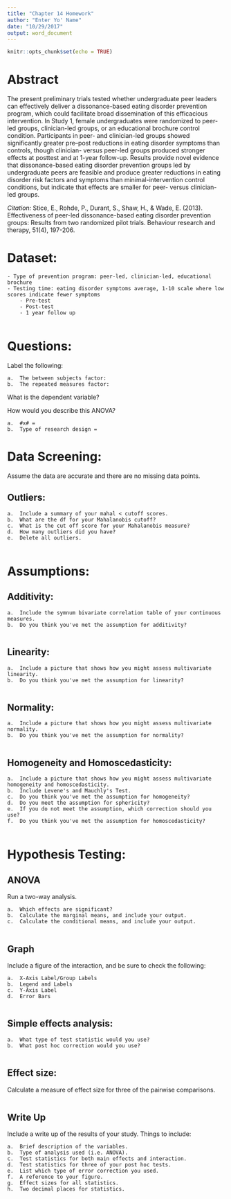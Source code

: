 ```yaml
---
title: "Chapter 14 Homework"
author: "Enter Yo' Name"
date: "10/29/2017"
output: word_document
---
```


```r
knitr::opts_chunk$set(echo = TRUE)
```

# Abstract

The present preliminary trials tested whether undergraduate peer leaders can effectively deliver a dissonance-based eating disorder prevention program, which could facilitate broad dissemination of this efficacious intervention. In Study 1, female undergraduates were randomized to peer-led groups, clinician-led groups, or an educational brochure control condition. Participants in peer- and clinician-led groups showed significantly greater pre–post reductions in eating disorder symptoms than controls, though clinician- versus peer-led groups produced stronger effects at posttest and at 1-year follow-up. Results provide novel evidence that dissonance-based eating disorder prevention groups led by undergraduate peers are feasible and produce greater reductions in eating disorder risk factors and symptoms than minimal-intervention control conditions, but indicate that effects are smaller for peer- versus clinician-led groups.

*Citation:* Stice, E., Rohde, P., Durant, S., Shaw, H., & Wade, E. (2013). Effectiveness of peer-led dissonance-based eating disorder prevention groups: Results from two randomized pilot trials. Behaviour research and therapy, 51(4), 197-206.

# Dataset:

    - Type of prevention program: peer-led, clinician-led, educational brochure
    - Testing time: eating disorder symptoms average, 1-10 scale where low scores indicate fewer symptoms 
        - Pre-test
        - Post-test
        - 1 year follow up

```r

```

# Questions:
Label the following:

    a.	The between subjects factor:
    b.	The repeated measures factor:
    
What is the dependent variable?

How would you describe this ANOVA?

    a.	#x# = 
    b.	Type of research design = 

# Data Screening:

Assume the data are accurate and there are no missing data points. 

## Outliers:

    a.	Include a summary of your mahal < cutoff scores.
    b.	What are the df for your Mahalanobis cutoff?
    c.	What is the cut off score for your Mahalanobis measure?
    d.	How many outliers did you have?
    e.	Delete all outliers.  

```r

```

# Assumptions:

## Additivity: 

    a.	Include the symnum bivariate correlation table of your continuous measures.
    b.	Do you think you've met the assumption for additivity?
    
```r

```

## Linearity: 
    
    a.	Include a picture that shows how you might assess multivariate linearity.
    b.	Do you think you've met the assumption for linearity? 

```r

```

## Normality: 
    
    a.	Include a picture that shows how you might assess multivariate normality.
    b.	Do you think you've met the assumption for normality? 

```r

```

## Homogeneity and Homoscedasticity: 
    
    a.	Include a picture that shows how you might assess multivariate homogeneity and homoscedasticity.
    b.  Include Levene's and Mauchly's Test.
    c.	Do you think you've met the assumption for homogeneity?
    d.  Do you meet the assumption for sphericity?
    e.  If you do not meet the assumption, which correction should you use?
    f.  Do you think you've met the assumption for homoscedasticity?

```r

```

# Hypothesis Testing:

## ANOVA

Run a two-way analysis.

    a.	Which effects are significant?
    b.	Calculate the marginal means, and include your output.
    c.	Calculate the conditional means, and include your output.

```r

```

## Graph 

Include a figure of the interaction, and be sure to check the following:
    
    a.	X-Axis Label/Group Labels
    b.	Legend and Labels
    c.	Y-Axis Label
    d.	Error Bars

```r

```

## Simple effects analysis:
    
    a.	What type of test statistic would you use?
    b.	What post hoc correction would you use?

```r

```

## Effect size:

Calculate a measure of effect size for three of the pairwise comparisons. 

```r

```

## Write Up 

Include a write up of the results of your study.  Things to include:
    
    a.	Brief description of the variables.
    b.	Type of analysis used (i.e. ANOVA).
    c.	Test statistics for both main effects and interaction.
    d.	Test statistics for three of your post hoc tests.
    e.	List which type of error correction you used.
    f.	A reference to your figure.
    g.	Effect sizes for all statistics.
    h.	Two decimal places for statistics.